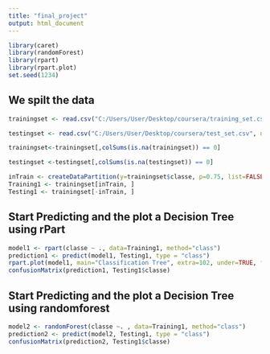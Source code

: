 ---
title: "final_project"
output: html_document
---


```{r}
library(caret)
library(randomForest)
library(rpart)
library(rpart.plot)
set.seed(1234)
```
## We spilt the data
```{r}
trainingset <- read.csv("C:/Users/User/Desktop/coursera/training_set.csv", na.strings=c("NA","#DIV/0!", ""))

testingset <- read.csv("C:/Users/User/Desktop/coursera/test_set.csv", na.strings=c("NA","#DIV/0!", ""))

trainingset<-trainingset[,colSums(is.na(trainingset)) == 0]

testingset <-testingset[,colSums(is.na(testingset)) == 0]
```

```{r}
inTrain <- createDataPartition(y=trainingset$classe, p=0.75, list=FALSE)
Training1 <- trainingset[inTrain, ] 
Testing1 <- trainingset[-inTrain, ]
```

## Start Predicting and the plot a Decision Tree using rPart
```{r}
model1 <- rpart(classe ~ ., data=Training1, method="class")
prediction1 <- predict(model1, Testing1, type = "class")
rpart.plot(model1, main="Classification Tree", extra=102, under=TRUE, faclen=0)
confusionMatrix(prediction1, Testing1$classe)

```
## Start Predicting and the plot a Decision Tree using randomforest
```{r}
model2 <- randomForest(classe ~. , data=Training1, method="class")
prediction2 <- predict(model2, Testing1, type = "class")
confusionMatrix(prediction2, Testing1$classe)
```

